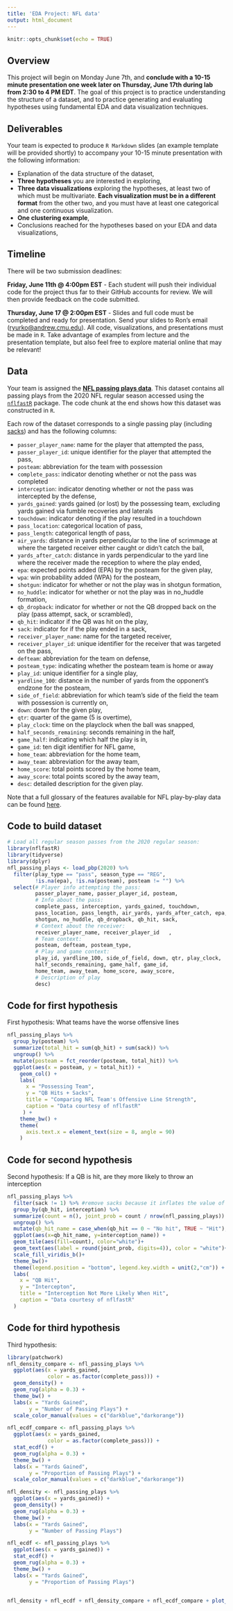 ---
title: 'EDA Project: NFL data'
output: html_document
---

```{r setup, include=FALSE}
knitr::opts_chunk$set(echo = TRUE)
```

## Overview

This project will begin on Monday June 7th, and __conclude with a 10-15 minute presentation one week later on Thursday, June 17th during lab from 2:30 to 4 PM EDT__. The goal of this project is to practice understanding the structure of a dataset, and to practice generating and evaluating hypotheses using fundamental EDA and data visualization techniques.

## Deliverables

Your team is expected to produce `R Markdown` slides (an example template will be provided shortly) to accompany your 10-15 minute presentation with the following information:

* Explanation of the data structure of the dataset,
* __Three hypotheses__ you are interested in exploring,
* __Three data visualizations__ exploring the hypotheses, at least two of which must be multivariate.  __Each visualization must be in a different format__ from the other two, and you must have at least one categorical and one continuous visualization.
* __One clustering example__,
* Conclusions reached for the hypotheses based on your EDA and data visualizations,

## Timeline

There will be two submission deadlines:

**Friday, June 11th @ 4:00pm EST** - Each student will push their individual code for the project thus far to their GitHub accounts for review. We will then provide feedback on the code submitted.

**Thursday, June 17 @ 2:00pm EST** - Slides and full code must be completed and ready for presentation. Send your slides to Ron's email ([ryurko@andrew.cmu.edu](mailto:ryurko@andrew.cmu.edu)).  All code, visualizations, and presentations must be made in `R`. Take advantage of examples from lecture and the presentation template, but also feel free to explore material online that may be relevant!

## Data

Your team is assigned the [__NFL passing plays data__](http://www.stat.cmu.edu/cmsac/sure/2021/materials/data/eda_projects/nfl_passing_plays_2020.csv). This dataset contains all passing plays from the 2020 NFL regular season accessed using the [`nflfastR`](https://www.nflfastr.com/index.html) package. The code chunk at the end shows how this dataset was constructed in `R`.

Each row of the dataset corresponds to a single passing play (including [sacks](https://en.wikipedia.org/wiki/Quarterback_sack)) and has the following columns:

* `passer_player_name`: name for the player that attempted the pass,
* `passer_player_id`: unique identifier for the player that attempted the pass,
* `posteam`: abbreviation for the team with possession
* `complete_pass`: indicator denoting whether or not the pass was completed
* `interception`: indicator denoting whether or not the pass was intercepted by the defense,
* `yards_gained`: yards gained (or lost) by the possessing team, excluding yards gained via fumble recoveries and laterals
* `touchdown`: indicator denoting if the play resulted in a touchdown
* `pass_location`: categorical location of pass,
* `pass_length`: categorical length of pass,
* `air_yards`: distance in yards perpendicular to the line of scrimmage at where the targeted receiver either caught or didn't catch the ball,
* `yards_after_catch`: distance in yards perpendicular to the yard line where the receiver made the reception to where the play ended,
* `epa`: expected points added (EPA) by the posteam for the given play,
* `wpa`: win probability added (WPA) for the posteam,
* `shotgun`: indicator for whether or not the play was in shotgun formation,
* `no_huddle`: indicator for whether or not the play was in no_huddle formation,
* `qb_dropback`: indicator for whether or not the QB dropped back on the play (pass attempt, sack, or scrambled),
* `qb_hit`: indicator if the QB was hit on the play,
* `sack`: indicator for if the play ended in a sack,
* `receiver_player_name`: name for the targeted receiver,
* `receiver_player_id`: unique identifier for the receiver that was targeted on the pass,
* `defteam`: abbreviation for the team on defense,
* `posteam_type`: indicating whether the posteam team is home or away
* `play_id`: unique identifier for a single play,
* `yardline_100`: distance in the number of yards from the opponent's endzone for the posteam,
* `side_of_field`: abbreviation for which team's side of the field the team with possession is currently on,
* `down`: down for the given play,
* `qtr`: quarter of the game (5 is overtime),
* `play_clock`: time on the playclock when the ball was snapped,
* `half_seconds_remaining`: seconds remaining in the half,
* `game_half`: indicating which half the play is in,
* `game_id`: ten digit identifier for NFL game,
* `home_team`: abbreviation for the home team,          
* `away_team`: abbreviation for the away team, 
* `home_score`: total points scored by the home team,
* `away_score`: total points scored by the away team,
* `desc`: detailed description for the given play.
 
Note that a full glossary of the features available for NFL play-by-play data can be found [here](https://www.nflfastr.com/articles/field_descriptions.html).


## Code to build dataset

```{r, eval = FALSE}
# Load all regular season passes from the 2020 regular season:
library(nflfastR)
library(tidyverse)
library(dplyr)
nfl_passing_plays <- load_pbp(2020) %>%
  filter(play_type == "pass", season_type == "REG", 
         !is.na(epa), !is.na(posteam), posteam != "") %>%
  select(# Player info attempting the pass:
         passer_player_name, passer_player_id, posteam, 
         # Info about the pass:
         complete_pass, interception, yards_gained, touchdown, 
         pass_location, pass_length, air_yards, yards_after_catch, epa, wpa,
         shotgun, no_huddle, qb_dropback, qb_hit, sack,
         # Context about the receiver:
         receiver_player_name, receiver_player_id	,
         # Team context:
         posteam, defteam, posteam_type, 
         # Play and game context:
         play_id, yardline_100, side_of_field, down, qtr, play_clock,
         half_seconds_remaining, game_half, game_id,
         home_team, away_team, home_score, away_score,
         # Description of play
         desc)
```

## Code for first hypothesis
First hypothesis: What teams have the worse offensive lines 
```{r, eval = FALSE}
nfl_passing_plays %>%
  group_by(posteam) %>%
  summarize(total_hit = sum(qb_hit) + sum(sack)) %>%
  ungroup() %>%
  mutate(posteam = fct_reorder(posteam, total_hit)) %>%
  ggplot(aes(x = posteam, y = total_hit)) + 
    geom_col() +
    labs(
      x = "Possessing Team",
      y = "QB Hits + Sacks",
      title = "Comparing NFL Team's Offensive Line Strength",
      caption = "Data courtesy of nflfastR"
     ) +
    theme_bw() +
    theme(
      axis.text.x = element_text(size = 8, angle = 90)
    )

```

## Code for second hypothesis
Second hypothesis: If a QB is hit, are they more likely to throw an interception

```{r, eval = FALSE}
nfl_passing_plays %>%   
  filter(sack != 1) %>% #remove sacks because it inflates the value of no hit/interception
  group_by(qb_hit, interception) %>%
  summarize(count = n(), joint_prob = count / nrow(nfl_passing_plays)) %>%
  ungroup() %>%
  mutate(qb_hit_name = case_when(qb_hit == 0 ~ "No hit", TRUE ~ "Hit"), interception_name = case_when(interception == 0 ~ "No interception", TRUE ~ "Interception")) %>%
  ggplot(aes(x=qb_hit_name, y=interception_name)) +
  geom_tile(aes(fill=count), color="white")+
  geom_text(aes(label = round(joint_prob, digits=4)), color = "white")+
  scale_fill_viridis_b()+
  theme_bw()+
  theme(legend.position = "bottom", legend.key.width = unit(2,"cm")) +
  labs(
    x = "QB Hit",
    y = "Intercepton",
    title = "Interception Not More Likely When Hit",
    caption = "Data courtesy of nflfastR"
  )
```

## Code for third hypothesis
Third hypothesis: 

```{r, eval = FALSE}
library(patchwork)
nfl_density_compare <- nfl_passing_plays %>%
  ggplot(aes(x = yards_gained, 
             color = as.factor(complete_pass))) + 
  geom_density() +
  geom_rug(alpha = 0.3) +
  theme_bw() +
  labs(x = "Yards Gained",
       y = "Number of Passing Plays") +
  scale_color_manual(values = c("darkblue","darkorange"))

nfl_ecdf_compare <- nfl_passing_plays %>%
  ggplot(aes(x = yards_gained, 
             color = as.factor(complete_pass))) +
  stat_ecdf() +
  geom_rug(alpha = 0.3) +
  theme_bw() +
  labs(x = "Yards Gained",
       y = "Proportion of Passing Plays") +
  scale_color_manual(values = c("darkblue","darkorange"))

nfl_density <- nfl_passing_plays %>%
  ggplot(aes(x = yards_gained)) + 
  geom_density() +
  geom_rug(alpha = 0.3) +
  theme_bw() +
  labs(x = "Yards Gained",
       y = "Number of Passing Plays") 

nfl_ecdf <- nfl_passing_plays %>%
  ggplot(aes(x = yards_gained)) +
  stat_ecdf() +
  geom_rug(alpha = 0.3) +
  theme_bw() +
  labs(x = "Yards Gained",
       y = "Proportion of Passing Plays") 


nfl_density + nfl_ecdf + nfl_density_compare + nfl_ecdf_compare + plot_layout(guides = 'collect')
```
